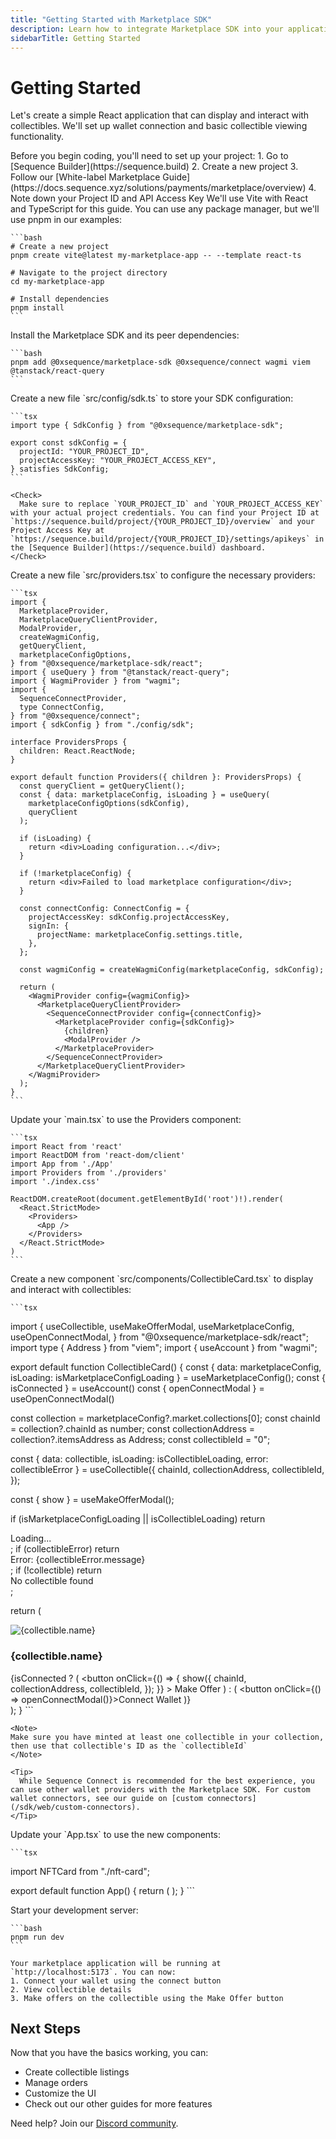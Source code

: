 ```yaml
---
title: "Getting Started with Marketplace SDK"
description: Learn how to integrate Marketplace SDK into your application with guidance on installation, configuration, and implementing the make offer feature
sidebarTitle: Getting Started
---
```


# Getting Started

Let's create a simple React application that can display and interact with collectibles. We'll set up wallet connection and basic collectible viewing functionality.

<Steps>
  <Step title="Create a Project in Sequence Builder">
    Before you begin coding, you'll need to set up your project:
    1. Go to [Sequence Builder](https://sequence.build)
    2. Create a new project
    3. Follow our [White-label Marketplace Guide](https://docs.sequence.xyz/solutions/payments/marketplace/overview)
    4. Note down your Project ID and API Access Key
  </Step>

  <Step title="Create a New React Project">
    We'll use Vite with React and TypeScript for this guide. You can use any package manager, but we'll use pnpm in our examples:

    ```bash
    # Create a new project
    pnpm create vite@latest my-marketplace-app -- --template react-ts

    # Navigate to the project directory
    cd my-marketplace-app

    # Install dependencies
    pnpm install
    ```

  </Step>

  <Step title="Install Required Dependencies">
    Install the Marketplace SDK and its peer dependencies:

    ```bash
    pnpm add @0xsequence/marketplace-sdk @0xsequence/connect wagmi viem @tanstack/react-query
    ```

  </Step>

  <Step title="Create SDK Configuration">
    Create a new file `src/config/sdk.ts` to store your SDK configuration:

    ```tsx
    import type { SdkConfig } from "@0xsequence/marketplace-sdk";

    export const sdkConfig = {
      projectId: "YOUR_PROJECT_ID",
      projectAccessKey: "YOUR_PROJECT_ACCESS_KEY",
    } satisfies SdkConfig;
    ```

    <Check>
      Make sure to replace `YOUR_PROJECT_ID` and `YOUR_PROJECT_ACCESS_KEY` with your actual project credentials. You can find your Project ID at `https://sequence.build/project/{YOUR_PROJECT_ID}/overview` and your Project Access Key at `https://sequence.build/project/{YOUR_PROJECT_ID}/settings/apikeys` in the [Sequence Builder](https://sequence.build) dashboard.
    </Check>

  </Step>

  <Step title="Set Up Providers">
    Create a new file `src/providers.tsx` to configure the necessary providers:

    ```tsx
    import {
      MarketplaceProvider,
      MarketplaceQueryClientProvider,
      ModalProvider,
      createWagmiConfig,
      getQueryClient,
      marketplaceConfigOptions,
    } from "@0xsequence/marketplace-sdk/react";
    import { useQuery } from "@tanstack/react-query";
    import { WagmiProvider } from "wagmi";
    import {
      SequenceConnectProvider,
      type ConnectConfig,
    } from "@0xsequence/connect";
    import { sdkConfig } from "./config/sdk";

    interface ProvidersProps {
      children: React.ReactNode;
    }

    export default function Providers({ children }: ProvidersProps) {
      const queryClient = getQueryClient();
      const { data: marketplaceConfig, isLoading } = useQuery(
        marketplaceConfigOptions(sdkConfig),
        queryClient
      );

      if (isLoading) {
        return <div>Loading configuration...</div>;
      }

      if (!marketplaceConfig) {
        return <div>Failed to load marketplace configuration</div>;
      }

      const connectConfig: ConnectConfig = {
        projectAccessKey: sdkConfig.projectAccessKey,
        signIn: {
          projectName: marketplaceConfig.settings.title,
        },
      };

      const wagmiConfig = createWagmiConfig(marketplaceConfig, sdkConfig);

      return (
        <WagmiProvider config={wagmiConfig}>
          <MarketplaceQueryClientProvider>
            <SequenceConnectProvider config={connectConfig}>
              <MarketplaceProvider config={sdkConfig}>
                {children}
                <ModalProvider />
              </MarketplaceProvider>
            </SequenceConnectProvider>
          </MarketplaceQueryClientProvider>
        </WagmiProvider>
      );
    }
    ```

  </Step>

  <Step title="Update Main Entry Point">
    Update your `main.tsx` to use the Providers component:

    ```tsx
    import React from 'react'
    import ReactDOM from 'react-dom/client'
    import App from './App'
    import Providers from './providers'
    import './index.css'

    ReactDOM.createRoot(document.getElementById('root')!).render(
      <React.StrictMode>
        <Providers>
          <App />
        </Providers>
      </React.StrictMode>
    )
    ```

  </Step>

  <Step title="Create Collectible Card Component">
    Create a new component `src/components/CollectibleCard.tsx` to display and interact with collectibles:

    ```tsx
import {
  useCollectible,
  useMakeOfferModal,
  useMarketplaceConfig,
  useOpenConnectModal,
} from "@0xsequence/marketplace-sdk/react";
import type { Address } from "viem";
import { useAccount } from "wagmi";

export default function CollectibleCard() {
  const { data: marketplaceConfig, isLoading: isMarketplaceConfigLoading } = useMarketplaceConfig();
  const { isConnected } = useAccount()
  const { openConnectModal } = useOpenConnectModal()

  const collection = marketplaceConfig?.market.collections[0];
  const chainId = collection?.chainId as number;
  const collectionAddress = collection?.itemsAddress as Address;
  const collectibleId = "0";

  const { data: collectible, isLoading: isCollectibleLoading, error: collectibleError } = useCollectible({
    chainId,
    collectionAddress,
    collectibleId,
  });

  const { show } = useMakeOfferModal();

  if (isMarketplaceConfigLoading || isCollectibleLoading) return <div>Loading...</div>;
  if (collectibleError) return <div>Error: {collectibleError.message}</div>;
  if (!collectible) return <div>No collectible found</div>;

  return (
    <div>
      <img width={200} height={200} src={collectible.image} alt={collectible.name} />
      <h3>{collectible.name}</h3>
      {isConnected ? (
        <button
          onClick={() => {
            show({
              chainId,
              collectionAddress,
              collectibleId,
            });
          }}
        >
          Make Offer
        </button>
      ) : (
        <button onClick={() => openConnectModal()}>Connect Wallet</button>
      )}
    </div>
  );
}
    ```

    <Note>
    Make sure you have minted at least one collectible in your collection, then use that collectible's ID as the `collectibleId`
    </Note>

    <Tip>
      While Sequence Connect is recommended for the best experience, you can use other wallet providers with the Marketplace SDK. For custom wallet connectors, see our guide on [custom connectors](/sdk/web/custom-connectors).
    </Tip>

  </Step>

  <Step title="Update App Component">
    Update your `App.tsx` to use the new components:

    ```tsx
import NFTCard from "./nft-card";

export default function App() {
  return (
        <NFTCard />
  );
}
    ```

  </Step>

  <Step title="Run Your Application">
    Start your development server:

    ```bash
    pnpm run dev
    ```

    Your marketplace application will be running at `http://localhost:5173`. You can now:
    1. Connect your wallet using the connect button
    2. View collectible details
    3. Make offers on the collectible using the Make Offer button

  </Step>
</Steps>

## Next Steps

Now that you have the basics working, you can:

- Create collectible listings
- Manage orders
- Customize the UI
- Check out our other guides for more features

Need help? Join our [Discord community](https://discord.gg/sequence).
